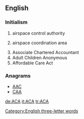 {{also|aca}}
==English==

===Initialism===
{{rfc-header|Initialism}}
{{head|en|initialism}}

# {{context|military|lang=en}} airspace control authority
# {{context|military|lang=en}} airspace coordination area
# Associate Chartered Accountant
# Adult Children Anonymous
# Affordable Care Act

===Anagrams===
* [[AAC#English|AAC]]
* [[CAA#English|CAA]]

[[Category:English three-letter words]]

[[de:ACA]]
[[it:ACA]]
[[tr:ACA]]